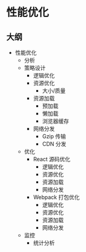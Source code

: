 # 性能优化

## 大纲

- 性能优化
  - 分析
  - 策略设计
    - 逻辑优化
    - 资源优化
      - 大小/质量
    - 资源加载
      - 预加载
      - 懒加载
      - 浏览器缓存
    - 网络分发
      - Gzip 传输
      - CDN 分发
  - 优化
    - React 源码优化
      - 逻辑优化
      - 资源优化
      - 资源加载
      - 网络分发
    - Webpack 打包优化
      - 逻辑优化
      - 资源优化
      - 资源加载
      - 网络分发
  - 监控
    - 统计分析
